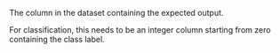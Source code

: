 The column in the dataset containing the expected output.

For classification, this needs to be an integer column starting from zero containing the class label.